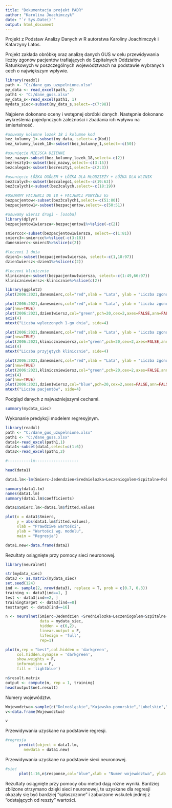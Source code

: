 ---
title: "Dokumentacja projekt PADR"
author: "Karolina Joachimczyk"
date: "`r Sys.Date()`"
output: html_document
---

Projekt z Podstaw Analizy Danych w R autorstwa Karoliny Joachimczyk i Katarzyny Latos.

Projekt zakłada obróbkę oraz analizę danych GUS w celu przewidywania liczby zgonów pacjentów trafiających do Szpitalnych Oddziałów Ratunkowych w poszczególnych województwach na podstawie wybranych cech o największym wpływie.

```{r, include=FALSE}
library(readxl)
path <- "C:/dane_gus_uzupelnione.xlsx"
my_data <- read_excel(path, 2)
path1 <- "C:/dane_guss.xlsx"
my_data_s<-read_excel(path1, 1)
mydata_siec<-subset(my_data_s,select=-c(7:98))
```

Najpierw dokonano oceny i wstępnej obróbki danych. Następnie dokonano wykreślenia
pojedynczych zależności i zbadania ich wpływu na śmiertelność.

```{r, include=FALSE}
#usuwamy kolumne lozek 18 i kolumne kod
bez_kolumny_1<-subset(my_data, select=-c(Kod))
bez_kolumny_lozek_18<-subset(bez_kolumny_1,select=-c(50))

#usunięcie MIEJSCA DZIENNE
bez_nazwy<-subset(bez_kolumny_lozek_18,select=-c(2))
bezreszty1<-subset(bez_nazwy,select=-c(3:15))
bezcalego1<-subset(bezreszty1,select=-c(2:3))

#usunięcie ŁÓŻKA OGÓŁEM + ŁÓŻKA DLA MŁODZIEŻY + ŁÓŻKA DLA KLINIK
bez3calych<-subset(bezcalego1,select=-c(19:63))
bez3calych1<-subset(bez3calych,select=-c(18:19))

#USUWAMY PACJENCI DO 18 + PACJENCI POWYŻEJ 65
bezpacjentow<-subset(bez3calych1,select=-c(51:80))
bezpacjentow1<-subset(bezpacjentow,select=-c(50:51))

#usuwamy wiersz drugi - [osoba]
library(dplyr)
bezpacjentow1wiersza<-bezpacjentow1%>%slice(-c(2))

smierccc<-subset(bezpacjentow1wiersza, select=-c(1:81))
smierc3<-smierccc%>%slice(-c(3:18))
danesmierc<-smierc3%>%slice(c(2))

#leczeni 1 dnia
dzien1<-subset(bezpacjentow1wiersza, select=-c(1,18:97))
dzien1wiersz<-dzien1%>%slice(c(2))

#leczeni klinicznie
klinicznie<-subset(bezpacjentow1wiersza, select=-c(1:49,66:97))
kliniczniewiersz<-klinicznie%>%slice(c(2))

```

```{r, echo=FALSE}
library(ggplot2)
plot(2006:2021,danesmierc,col="red",xlab = "Lata", ylab = "Liczba zgonów",pch=20,cex=2, main="Osoby ze stwierdzonym zgonem przed podjęciem leczenia \n lub w trakcie na przestrzeni lat")

```

```{r, echo=FALSE}
plot(2006:2021,danesmierc,col="red",xlab = "Lata", ylab = "Liczba zgonów",pch=20,cex=2, main="Liczba osób zmarłych przed podjęciem leczenia \n a liczba pacjentów wyleczonych 1-go dnia")
par(new=TRUE)
plot(2006:2021,dzien1wiersz,col="green",pch=20,cex=2,axes=FALSE,ann=FALSE)
axis(4)
mtext("Liczba wyleczonych 1-go dnia", side=4)
```

```{r, echo=FALSE}
plot(2006:2021,danesmierc,col="red",xlab = "Lata", ylab = "Liczba zgonów",pch=20,cex=2, main="Liczba osób zmarłych przed podjęciem leczenia \n a liczba pacjentów leczonych klinicznie")
par(new=TRUE)
plot(2006:2021,kliniczniewiersz,col="green",pch=20,cex=2,axes=FALSE,ann=FALSE)
axis(4)
mtext("Liczba przyjętych klinicznie", side=4)

```

```{r, echo=FALSE}
plot(2006:2021,danesmierc,col="red",xlab = "Lata", ylab = "Liczba zgonów",pch=20,cex=2, main="Liczba pacjentów leczonych klinicznie \n oraz liczba osób wyleczonych 1-go dnia \n a liczba zmarłych przed podjęciem leczenia")
par(new=TRUE)
plot(2006:2021,kliniczniewiersz,col="green",pch=20,cex=2,axes=FALSE,ann=FALSE)
axis(4)
par(new=TRUE)
plot(2006:2021,dzien1wiersz,col="blue",pch=20,cex=2,axes=FALSE,ann=FALSE)
mtext("Liczba pacjentów", side=4)
```

Podgląd danych z najważniejszymi cechami.

```{r}
summary(mydata_siec)
```

Wykonanie predykcji modelem regresyjnym.

```{r, include=FALSE}
library(readxl)
path <- "C:/dane_gus_uzupelnione.xlsx"
path1 <- "C:/dane_guss.xlsx"
data1<-read_excel(path1,1)
data1<-subset(data1,select=c(1:6))
data2<-read_excel(path1,2)
```


```{r}
#----------lm-------------------

head(data1)
```


```{r, echo=FALSE}
data1.lm<-lm(Smierc~Jedendzien+Srednielozka+Leczeniogolem+Szpitalne+Pobyt, data=data1)
```


```{r}
summary(data1.lm)
names(data1.lm)
summary(data1.lm$coefficients)
```


```{r, echo=FALSE}
data1$Smierc.lm<-data1.lm$fitted.values

plot(x = data1$Smierc,                          
     y = abs(data1.lm$fitted.values),               
     xlab = "Prawdziwe wartości",
     ylab = "Wartości wg. modelu",
     main = "Regresja")

data1.new<-data.frame(data2)

```

Rezultaty osiągnięte przy pomocy sieci neuronowej.

```{r, include=FALSE}
library(neuralnet)

str(mydata_siec)
data3 <- as.matrix(mydata_siec)
set.seed(124)
ind <- sample(2, nrow(data3), replace = T, prob = c(0.7, 0.3))
training <- data3[ind==1, ]
test <- data3[ind==2, ]
trainingtarget <- data3[ind==8]
testtarget <- data3[ind==16]

n <- neuralnet(Smierc~Jedendzien +Srednielozka+Leczeniogolem+Szpitalne+Pobyt,
               data = mydata_siec,
               hidden = c(6,2),
               linear.output = F,
               lifesign = 'full',
               rep=1)

```

```{r, echo=FALSE}

plot(n,rep = "best",col.hidden = 'darkgreen',     
     col.hidden.synapse = 'darkgreen',
     show.weights = F,
     information = F,
     fill = 'lightblue')
```

```{r, echo=FALSE}

n$result.matrix
output <- compute(n, rep = 1, training)
head(output$net.result)
```

Numery województw.

```{r, include=FALSE}
Wojewodztwa<-sample(c("Dolnośląskie","Kujawsko-pomorskie","Lubelskie","Lubuskie","Łódzkie","Małopolskie","Mazowieckie","Opolskie","Podkarpackie","Podlaskie","Pomorskie","Śląskie","Świętokrzyskie","Warmińsko-mazurskie","Wielkopolskie","Zachodniopomorskie"))
v<-data.frame(Wojewodztwa)
```

```{r, echo=FALSE}
v
```

Przewidywania uzyskane na podstawie regresji.

```{r, echo=FALSE}
#regresja
      predict(object = data1.lm,     
        newdata = data1.new) 
```

Przewidywania uzyskane na podstawie sieci neuronowej.

```{r, echo=FALSE}
#sieć
      plot(1:16,n$response,col="blue",xlab = "Numer województwa", ylab = "Liczba zgonów",pch=20,cex=2, main="Predykowane zgony dla kolejnych numerów województw")
```

Rezultaty osiągnięte przy pomocy obu metod dają różne wyniki. Bardziej zbliżone otrzymano dzięki sieci neuronowej, te uzyskane dla regresji okazały się być bardziej "spłaszczone" i zaburzone wskutek jednej z "odstających od reszty" wartości.


